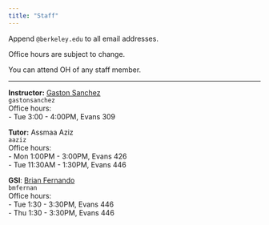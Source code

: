 ```yaml
---
title: "Staff"
---
```



Append `@berkeley.edu` to all email addresses.

Office hours are subject to change.

You can attend OH of any staff member.

-----

:::: {.grid}

::: {.g-col-6}
**Instructor:** <a href='https://www.gastonsanchez.com' target='_blank'>Gaston Sanchez</a><br>
`gastonsanchez`<br>
Office hours: <br>
- Tue 3:00 - 4:00PM, Evans 309<br>

**Tutor:** Assmaa Aziz<br>
`aaziz`<br>
Office hours: <br>
- Mon 1:00PM - 3:00PM, Evans 426<br>
- Tue 11:30AM - 1:30PM, Evans 446<br>
:::

::: {.g-col-6}
**GSI**: <a href="https://statistics.berkeley.edu/people/brian-fernando" target="_blank">Brian Fernando</a><br>
`bmfernan`<br>
Office hours:<br>
- Tue 1:30 - 3:30PM, Evans 446<br>
- Thu 1:30 - 3:30PM, Evans 446
:::

::::
